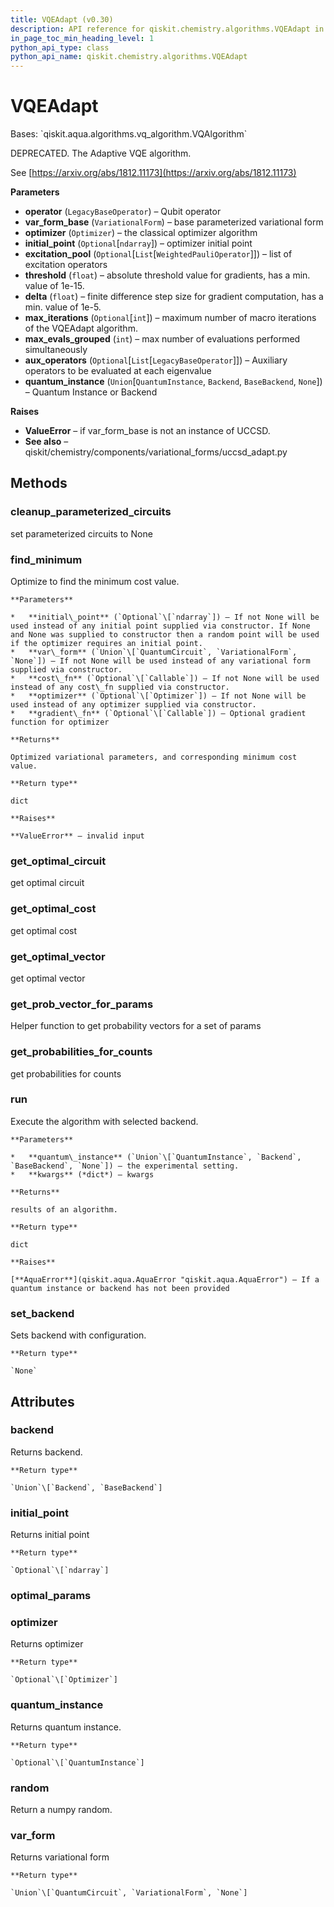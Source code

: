 ```yaml
---
title: VQEAdapt (v0.30)
description: API reference for qiskit.chemistry.algorithms.VQEAdapt in qiskit v0.30
in_page_toc_min_heading_level: 1
python_api_type: class
python_api_name: qiskit.chemistry.algorithms.VQEAdapt
---
```


# VQEAdapt

<Class id="qiskit.chemistry.algorithms.VQEAdapt" isDedicatedPage={true} github="https://github.com/qiskit-community/qiskit-aqua/tree/stable/0.9/qiskit/chemistry/algorithms/minimum_eigen_solvers/vqe_adapt.py" signature="VQEAdapt(operator, var_form_base, optimizer, initial_point=None, excitation_pool=None, threshold=1e-05, delta=1, max_iterations=None, max_evals_grouped=1, aux_operators=None, quantum_instance=None)" modifiers="class">
  Bases: `qiskit.aqua.algorithms.vq_algorithm.VQAlgorithm`

  DEPRECATED. The Adaptive VQE algorithm.

  See [https://arxiv.org/abs/1812.11173](https://arxiv.org/abs/1812.11173)

  **Parameters**

  *   **operator** (`LegacyBaseOperator`) – Qubit operator
  *   **var\_form\_base** (`VariationalForm`) – base parameterized variational form
  *   **optimizer** (`Optimizer`) – the classical optimizer algorithm
  *   **initial\_point** (`Optional`\[`ndarray`]) – optimizer initial point
  *   **excitation\_pool** (`Optional`\[`List`\[`WeightedPauliOperator`]]) – list of excitation operators
  *   **threshold** (`float`) – absolute threshold value for gradients, has a min. value of 1e-15.
  *   **delta** (`float`) – finite difference step size for gradient computation, has a min. value of 1e-5.
  *   **max\_iterations** (`Optional`\[`int`]) – maximum number of macro iterations of the VQEAdapt algorithm.
  *   **max\_evals\_grouped** (`int`) – max number of evaluations performed simultaneously
  *   **aux\_operators** (`Optional`\[`List`\[`LegacyBaseOperator`]]) – Auxiliary operators to be evaluated at each eigenvalue
  *   **quantum\_instance** (`Union`\[`QuantumInstance`, `Backend`, `BaseBackend`, `None`]) – Quantum Instance or Backend

  **Raises**

  *   **ValueError** – if var\_form\_base is not an instance of UCCSD.
  *   **See also** – qiskit/chemistry/components/variational\_forms/uccsd\_adapt.py

  ## Methods

  <span id="qiskit-chemistry-algorithms-vqeadapt-cleanup-parameterized-circuits" />

  ### cleanup\_parameterized\_circuits

  <Function id="qiskit.chemistry.algorithms.VQEAdapt.cleanup_parameterized_circuits" signature="VQEAdapt.cleanup_parameterized_circuits()">
    set parameterized circuits to None
  </Function>

  <span id="qiskit-chemistry-algorithms-vqeadapt-find-minimum" />

  ### find\_minimum

  <Function id="qiskit.chemistry.algorithms.VQEAdapt.find_minimum" signature="VQEAdapt.find_minimum(initial_point=None, var_form=None, cost_fn=None, optimizer=None, gradient_fn=None)">
    Optimize to find the minimum cost value.

    **Parameters**

    *   **initial\_point** (`Optional`\[`ndarray`]) – If not None will be used instead of any initial point supplied via constructor. If None and None was supplied to constructor then a random point will be used if the optimizer requires an initial point.
    *   **var\_form** (`Union`\[`QuantumCircuit`, `VariationalForm`, `None`]) – If not None will be used instead of any variational form supplied via constructor.
    *   **cost\_fn** (`Optional`\[`Callable`]) – If not None will be used instead of any cost\_fn supplied via constructor.
    *   **optimizer** (`Optional`\[`Optimizer`]) – If not None will be used instead of any optimizer supplied via constructor.
    *   **gradient\_fn** (`Optional`\[`Callable`]) – Optional gradient function for optimizer

    **Returns**

    Optimized variational parameters, and corresponding minimum cost value.

    **Return type**

    dict

    **Raises**

    **ValueError** – invalid input
  </Function>

  <span id="qiskit-chemistry-algorithms-vqeadapt-get-optimal-circuit" />

  ### get\_optimal\_circuit

  <Function id="qiskit.chemistry.algorithms.VQEAdapt.get_optimal_circuit" signature="VQEAdapt.get_optimal_circuit()">
    get optimal circuit
  </Function>

  <span id="qiskit-chemistry-algorithms-vqeadapt-get-optimal-cost" />

  ### get\_optimal\_cost

  <Function id="qiskit.chemistry.algorithms.VQEAdapt.get_optimal_cost" signature="VQEAdapt.get_optimal_cost()">
    get optimal cost
  </Function>

  <span id="qiskit-chemistry-algorithms-vqeadapt-get-optimal-vector" />

  ### get\_optimal\_vector

  <Function id="qiskit.chemistry.algorithms.VQEAdapt.get_optimal_vector" signature="VQEAdapt.get_optimal_vector()">
    get optimal vector
  </Function>

  <span id="qiskit-chemistry-algorithms-vqeadapt-get-prob-vector-for-params" />

  ### get\_prob\_vector\_for\_params

  <Function id="qiskit.chemistry.algorithms.VQEAdapt.get_prob_vector_for_params" signature="VQEAdapt.get_prob_vector_for_params(construct_circuit_fn, params_s, quantum_instance, construct_circuit_args=None)">
    Helper function to get probability vectors for a set of params
  </Function>

  <span id="qiskit-chemistry-algorithms-vqeadapt-get-probabilities-for-counts" />

  ### get\_probabilities\_for\_counts

  <Function id="qiskit.chemistry.algorithms.VQEAdapt.get_probabilities_for_counts" signature="VQEAdapt.get_probabilities_for_counts(counts)">
    get probabilities for counts
  </Function>

  <span id="qiskit-chemistry-algorithms-vqeadapt-run" />

  ### run

  <Function id="qiskit.chemistry.algorithms.VQEAdapt.run" signature="VQEAdapt.run(quantum_instance=None, **kwargs)">
    Execute the algorithm with selected backend.

    **Parameters**

    *   **quantum\_instance** (`Union`\[`QuantumInstance`, `Backend`, `BaseBackend`, `None`]) – the experimental setting.
    *   **kwargs** (*dict*) – kwargs

    **Returns**

    results of an algorithm.

    **Return type**

    dict

    **Raises**

    [**AquaError**](qiskit.aqua.AquaError "qiskit.aqua.AquaError") – If a quantum instance or backend has not been provided
  </Function>

  <span id="qiskit-chemistry-algorithms-vqeadapt-set-backend" />

  ### set\_backend

  <Function id="qiskit.chemistry.algorithms.VQEAdapt.set_backend" signature="VQEAdapt.set_backend(backend, **kwargs)">
    Sets backend with configuration.

    **Return type**

    `None`
  </Function>

  ## Attributes

  ### backend

  <Attribute id="qiskit.chemistry.algorithms.VQEAdapt.backend">
    Returns backend.

    **Return type**

    `Union`\[`Backend`, `BaseBackend`]
  </Attribute>

  ### initial\_point

  <Attribute id="qiskit.chemistry.algorithms.VQEAdapt.initial_point">
    Returns initial point

    **Return type**

    `Optional`\[`ndarray`]
  </Attribute>

  ### optimal\_params

  <Attribute id="qiskit.chemistry.algorithms.VQEAdapt.optimal_params" />

  ### optimizer

  <Attribute id="qiskit.chemistry.algorithms.VQEAdapt.optimizer">
    Returns optimizer

    **Return type**

    `Optional`\[`Optimizer`]
  </Attribute>

  ### quantum\_instance

  <Attribute id="qiskit.chemistry.algorithms.VQEAdapt.quantum_instance">
    Returns quantum instance.

    **Return type**

    `Optional`\[`QuantumInstance`]
  </Attribute>

  ### random

  <Attribute id="qiskit.chemistry.algorithms.VQEAdapt.random">
    Return a numpy random.
  </Attribute>

  ### var\_form

  <Attribute id="qiskit.chemistry.algorithms.VQEAdapt.var_form">
    Returns variational form

    **Return type**

    `Union`\[`QuantumCircuit`, `VariationalForm`, `None`]
  </Attribute>
</Class>

